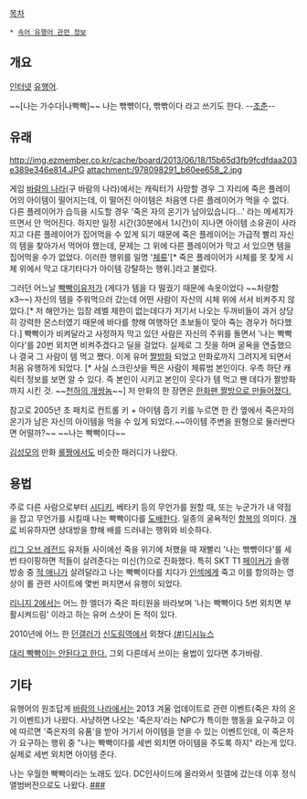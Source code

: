 [[목차]]
 * [[속어 유행어 관련 정보]]
== 개요 ==
[[인터넷]] [[유행어]].

~~[나는 가수다|나빡빡]~~ 
나는 빢뺚이다, 빢빢이다 라고 쓰기도 한다. --[[조춘]]--

== 유래 ==
http://img.ezmember.co.kr/cache/board/2013/06/18/15b65d3fb9fcdfdaa203e389e346e814.JPG
attachment:/978098291_b60ee658_2.jpg

게임 [[바람의 나라]](구 바람의 나라)에서는 캐릭터가 사망할 경우 그 자리에 죽은 플레이어의 아이템이 떨어지는데, 이 떨어진 아이템은 처음엔 다른 플레이어가 먹을 수 없다. 다른 플레이어가 습득을 시도할 경우 '죽은 자의 온기가 남아있습니다...' 라는 메세지가 뜨면서 안 먹어진다. 하지만 일정 시간(30분에서 1시간)이 지나면 아이템 소유권이 사라지고 다른 플레이어가 집어먹을 수 있게 되기 때문에 죽은 플레이어는 가급적 빨리 자신의 템을 찾아가서 먹어야 했는데, 문제는 그 위에 다른 플레이어가 막고 서 있으면 템을 집어먹을 수가 없었다. 이러한 행위를 일명 '[[체류]]'[* 죽은 플레이어가 시체를 못 찾게 시체 위에서 막고 대기타다가 아이템 강탈하는 행위.]라고 불렀다.

그러던 어느날 [[빡빡이]]유저가 (게다가 템을 다 떨궜기 때문에 속옷이었다 ~~처량함 x3~~) 자신의 템을 주워먹으러 갔는데 어떤 사람이 자신의 시체 위에 서서 비켜주지 않았다.[* 저 해안가는 입장 레벨 제한이 없는데다가 저기서 나오는 두꺼비들이 과거 상당히 강력한 몬스터였기 때문에 바다를 향해 여행하던 초보들이 맞아 죽는 경우가 허다했다.] 빡빡이가 비켜달라고 사정하자 막고 있던 사람은 자신의 주위를 돌면서 '나는 빡빡이다'를 20번 외치면 비켜주겠다고 딜을 걸었다. 실제로 그 짓을 하며 굴욕을 연출했으나 결국 그 사람이 템 먹고 쨌다. 이게 유머 [[짤방]]화 되었고 만화로까지 그려지게 되면서 처음 유행하게 되었다. [* 사실 스크린샷을 찍은 사람이 체류범 본인이다. 우측 하단 캐릭터 정보를 보면 알 수 있다. 즉 본인이 시키고 본인이 웃다가 템 먹고 짼 데다가 짤방화까지 시킨 것. ~~[[천하의 개쌍놈]]~~] 저 만화의 한 장면은 [http://i.imgur.com/YQNhbiP.jpg 한화팬 짤방으로 만들어졌다.]

참고로 2005년 초 패치로 컨트롤 키 + 아이템 줍기 키를 누르면 한 칸 옆에서 죽은자의 온기가 남은 자신의 아이템을 먹을 수 있게 되었다.~~아이템 주변을 원형으로 둘러싼다면 어떨까?~~ ~~나는 빡빡이다~~

[[김성모]]의 만화 [[롤짱]]에서도 비슷한 패러디가 나왔다.
== 용법 ==
주로 다른 사람으로부터 [[시디키]], 베타키 등의 무언가를 원할 때, 또는 누군가가 내 약점을 잡고 무언가를 시킬때 나는 빡빡이다를 [[도배]]한다. 일종의 굴욕적인 [[항복]]의 의미다. [[개]]로 비유하자면 상대방을 향해 배를 드러내는 행위와 비슷하다.

{{{#!html
<iframe width="560" height="315" src="//www.youtube.com/embed/SXD0APQIHwI?rel=0" frameborder="0" allowfullscreen></iframe>
}}}
[[리그 오브 레전드]] 유저들 사이에선 죽을 위기에 처했을 때 재빨리 '나는 빢뺚이다'를 세번 타이핑하면 적들이 살려준다는 미신(?)으로 진화했다. 특히 SKT T1 [[페이커]]가 솔랭 방송 중 [[PLL|적 애니]]가 살려달라고 나는 빡빡이다를 치다가 [[인섹]]에게 죽고 이를 항의하는 영상이 롤 관련 사이트에 몇번 퍼지면서 유행이 되었다.

[[리니지 2]]에서는 어느 한 엘더가 죽은 파티원을 바라보며 '나는 빡빡이다 5번 외치면 부활시켜드림' 이라고 하는 유머 스샷이 돈 적이 있다.

2010년에 어느 한 [[던갤]]러가 [[신도림역]]에서 외쳤다.[http://gall.dcinside.com/board/view/?id=hit&no=9436&page=1 (#])[http://www.dcnews.in/news/view.html?no=48766&section=79 디시뉴스]

{{{#!html
<iframe width="640" height="360" src="//www.youtube.com/embed/w536Rnh90yc" frameborder="0" allowfullscreen></iframe>
}}}
[[김남훈|대리 빡빡이는 안된다고 한다.]]
그외 다른데서 쓰이는 용법이 있다면 추가바람.

== 기타 ==
유행어의 원조답게 [[바람의 나라]]에서는 2013 겨울 업데이트로 관련 이벤트(죽은 자의 온기 이벤트)가 나왔다. 사냥하면 나오는 '죽은자'라는 NPC가 특이한 행동을 요구하고 이에 따르면 '죽은자의 유품'을 받아 거기서 아이템을 얻을 수 있는 이벤트인데, 이 죽은자가 요구하는 행위 중 "나는 빡빡이다를 세번 외치면 아이템을 주도록 하지" 라는게 있다. 실제로 세번 외치면 아이템 준다.

{{{#!html
<iframe width="560" height="315" src="//www.youtube.com/embed/7pXxnnen3Fk?rel=0" frameborder="0" allowfullscreen></iframe>
}}}

나는 우월한 빡빡이라는 노래도 있다. DC인사이드에 올라와서 힛갤에 갔는데 이후 정식 앨범버전으로도 나왔다. [http://gall.dcinside.com/board/view/?id=hit&no=10564&page=1 #][https://www.youtube.com/watch?v=Bq8KHbPS0Xo ##]
